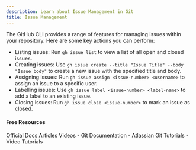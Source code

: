 ```yaml
---
description: Learn about Issue Management in Git
title: Issue Management
---
```


The GitHub CLI provides a range of features for managing issues within your repository. Here are some key actions you can perform:

- Listing issues: Run `gh issue list` to view a list of all open and closed issues.
- Creating issues: Use `gh issue create --title "Issue Title" --body "Issue body"` to create a new issue with the specified title and body.
- Assigning issues: Run `gh issue assign <issue-number> <username>` to assign an issue to a specific user.
- Labelling issues: Use `gh issue label <issue-number> <label-name>` to add a label to an existing issue.
- Closing issues: Run `gh issue close <issue-number>` to mark an issue as closed.

#### Free Resources

<Tabs defaultValue="official">
<TabsList>
<TabsTrigger value="official">Official Docs</TabsTrigger>
<TabsTrigger value="article">Articles</TabsTrigger>
<TabsTrigger value="video">Videos</TabsTrigger>
</TabsList>

<TabsContent value="official">
- <Link href="https://git-scm.com/docs">Git Documentation</Link>
</TabsContent>
<TabsContent value="article">
- <Link href="https://www.atlassian.com/git/tutorials">Atlassian Git Tutorials</Link>
</TabsContent>
<TabsContent value="video">
- <Link href="https://www.youtube.com/results?search_query=git+issue-management+tutorial">Video Tutorials</Link>
</TabsContent>
</Tabs>
